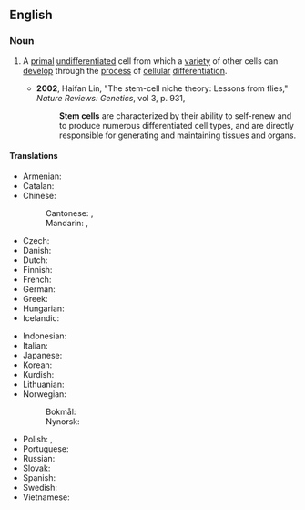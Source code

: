 {{also|stemcell|stem-cell}}
==English==
{{wikipedia}}

===Noun===
{{en-noun}}

# {{lb|en|medicine|cytology}} A [[primal]] [[undifferentiated]] cell from which a [[variety]] of other cells can [[develop]] through the [[process]] of [[cellular]] [[differentiation]].
#* '''2002''', Haifan Lin, "The stem-cell niche theory: Lessons from flies," ''Nature Reviews: Genetics'', vol 3, p. 931,
#*: '''Stem cells''' are characterized by their ability to self-renew and to produce numerous differentiated cell types, and are directly responsible for generating and maintaining tissues and organs.

====Translations====
{{trans-top|primal undifferentiated cell}}
* Armenian: {{t|hy|ցողունային բջիջ}}
* Catalan: {{t|ca|cèl·lula mare|f}}
* Chinese:
*: Cantonese: {{t|yue|幹細胞|sc=Hani}}, {{t|yue|干细胞|tr=gon3 sai3 baau1|sc=Hani}}
*: Mandarin: {{t+|cmn|幹細胞|sc=Hani}}, {{t+|cmn|干细胞|tr=gànxìbāo|sc=Hani}}
* Czech: {{t|cs|kmenová buňka|f}}
* Danish: {{t+|da|stamcelle}}
* Dutch: {{t+|nl|stamcel|f}}
* Finnish: {{t+|fi|kantasolu}}
* French: {{t+|fr|cellule souche|f}}
* German: {{t+|de|Stammzelle|f}}
* Greek: {{t+|el|βλαστοκύτταρο|n}}
* Hungarian: {{t+|hu|őssejt}}
* Icelandic: {{t|is|stofnfruma|f}}
{{trans-mid}}
* Indonesian: {{t+|id|sel induk}}
* Italian: {{t+|it|cellula staminale|f}}
* Japanese: {{t+|ja|幹細胞|tr=かんさいぼう, kansaibō}}
* Korean: {{t|ko|줄기세포}}
* Kurdish: {{t|ku|xaneya bineratî}}
* Lithuanian: {{t|lt|kamieninė ląstelė|f}}
* Norwegian:
*: Bokmål: {{t|nb|stamcelle|m|f}}
*: Nynorsk: {{t|nn|stamcelle|f}}
* Polish: {{t+|pl|komórka macierzysta|f}}, {{t|pl|komórka pnia|f}}
* Portuguese: {{t|pt|célula-tronco|f}}
* Russian: {{t+|ru|стволова́я кле́тка|f}}
* Slovak: {{t|sk|kmeňová bunka}}
* Spanish: {{t+|es|célula madre|f}}
* Swedish: {{t+|sv|stamcell|c}}
* Vietnamese: {{t|vi|tế bào gốc}}
{{trans-bottom}}